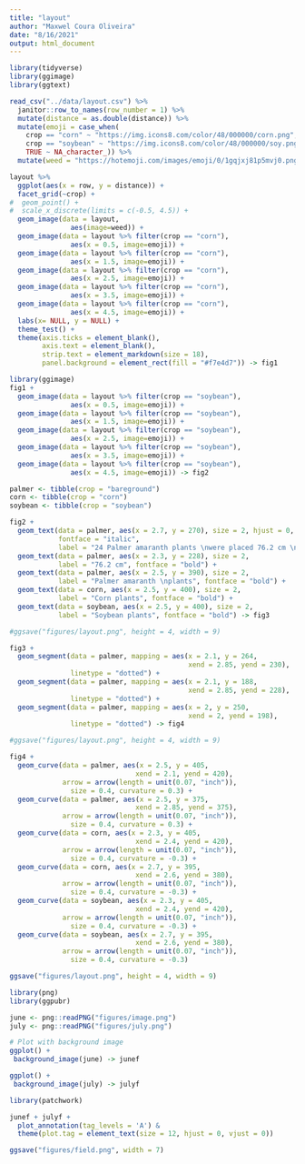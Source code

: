 ```yaml
---
title: "layout"
author: "Maxwel Coura Oliveira"
date: "8/16/2021"
output: html_document
---
```


```r
library(tidyverse)
library(ggimage)
library(ggtext)
```


```r
read_csv("../data/layout.csv") %>% 
  janitor::row_to_names(row_number = 1) %>% 
  mutate(distance = as.double(distance)) %>% 
  mutate(emoji = case_when(
    crop == "corn" ~ "https://img.icons8.com/color/48/000000/corn.png",
    crop == "soybean" ~ "https://img.icons8.com/color/48/000000/soy.png",
    TRUE ~ NA_character_)) %>% 
  mutate(weed = "https://hotemoji.com/images/emoji/0/1gqjxj81p5mvj0.png") -> layout
```



```r
layout %>% 
  ggplot(aes(x = row, y = distance)) +
  facet_grid(~crop) +
#  geom_point() +
#  scale_x_discrete(limits = c(-0.5, 4.5)) +
  geom_image(data = layout,
               aes(image=weed)) +
  geom_image(data = layout %>% filter(crop == "corn"),
               aes(x = 0.5, image=emoji)) +
  geom_image(data = layout %>% filter(crop == "corn"),
               aes(x = 1.5, image=emoji)) +
  geom_image(data = layout %>% filter(crop == "corn"),
               aes(x = 2.5, image=emoji)) +
  geom_image(data = layout %>% filter(crop == "corn"),
               aes(x = 3.5, image=emoji)) +
  geom_image(data = layout %>% filter(crop == "corn"),
               aes(x = 4.5, image=emoji)) +
  labs(x= NULL, y = NULL) +
  theme_test() +
  theme(axis.ticks = element_blank(),
        axis.text = element_blank(),
        strip.text = element_markdown(size = 18),
        panel.background = element_rect(fill = "#f7e4d7")) -> fig1
```

```r
library(ggimage)
fig1 +
  geom_image(data = layout %>% filter(crop == "soybean"),
               aes(x = 0.5, image=emoji)) +
  geom_image(data = layout %>% filter(crop == "soybean"),
               aes(x = 1.5, image=emoji)) +
  geom_image(data = layout %>% filter(crop == "soybean"),
               aes(x = 2.5, image=emoji)) +
  geom_image(data = layout %>% filter(crop == "soybean"),
               aes(x = 3.5, image=emoji)) +
  geom_image(data = layout %>% filter(crop == "soybean"),
               aes(x = 4.5, image=emoji)) -> fig2
```

```r
palmer <- tibble(crop = "bareground")
corn <- tibble(crop = "corn")
soybean <- tibble(crop = "soybean")
```


```r
fig2 +
  geom_text(data = palmer, aes(x = 2.7, y = 270), size = 2, hjust = 0, 
            fontface = "italic",
            label = "24 Palmer amaranth plants \nwere placed 76.2 cm \nat the same distance") +
  geom_text(data = palmer, aes(x = 2.3, y = 228), size = 2,
            label = "76.2 cm", fontface = "bold") +
  geom_text(data = palmer, aes(x = 2.5, y = 390), size = 2,
            label = "Palmer amaranth \nplants", fontface = "bold") +
  geom_text(data = corn, aes(x = 2.5, y = 400), size = 2,
            label = "Corn plants", fontface = "bold") +
  geom_text(data = soybean, aes(x = 2.5, y = 400), size = 2,
            label = "Soybean plants", fontface = "bold") -> fig3

#ggsave("figures/layout.png", height = 4, width = 9)
```


```r
fig3 +
  geom_segment(data = palmer, mapping = aes(x = 2.1, y = 264, 
                                            xend = 2.85, yend = 230),
               linetype = "dotted") +
  geom_segment(data = palmer, mapping = aes(x = 2.1, y = 188, 
                                            xend = 2.85, yend = 228),
               linetype = "dotted") +
  geom_segment(data = palmer, mapping = aes(x = 2, y = 250, 
                                            xend = 2, yend = 198),
               linetype = "dotted") -> fig4

#ggsave("figures/layout.png", height = 4, width = 9)
```

```r
fig4 +
  geom_curve(data = palmer, aes(x = 2.5, y = 405, 
                               xend = 2.1, yend = 420),
             arrow = arrow(length = unit(0.07, "inch")), 
               size = 0.4, curvature = 0.3) +
  geom_curve(data = palmer, aes(x = 2.5, y = 375, 
                               xend = 2.85, yend = 375),
             arrow = arrow(length = unit(0.07, "inch")), 
               size = 0.4, curvature = 0.3) +
  geom_curve(data = corn, aes(x = 2.3, y = 405, 
                               xend = 2.4, yend = 420),
             arrow = arrow(length = unit(0.07, "inch")), 
               size = 0.4, curvature = -0.3) +
  geom_curve(data = corn, aes(x = 2.7, y = 395, 
                               xend = 2.6, yend = 380),
             arrow = arrow(length = unit(0.07, "inch")), 
               size = 0.4, curvature = -0.3) + 
  geom_curve(data = soybean, aes(x = 2.3, y = 405, 
                               xend = 2.4, yend = 420),
             arrow = arrow(length = unit(0.07, "inch")), 
               size = 0.4, curvature = -0.3) +
  geom_curve(data = soybean, aes(x = 2.7, y = 395, 
                               xend = 2.6, yend = 380),
             arrow = arrow(length = unit(0.07, "inch")), 
               size = 0.4, curvature = -0.3) 

ggsave("figures/layout.png", height = 4, width = 9)
```




```r
library(png)
library(ggpubr)
```


```r
june <- png::readPNG("figures/image.png")
july <- png::readPNG("figures/july.png")
```


```r
# Plot with background image
ggplot() +
 background_image(june) -> junef

ggplot() +
 background_image(july) -> julyf
```


```r
library(patchwork)
```

```r
junef + julyf +
  plot_annotation(tag_levels = 'A') & 
  theme(plot.tag = element_text(size = 12, hjust = 0, vjust = 0))

ggsave("figures/field.png", width = 7)
```

